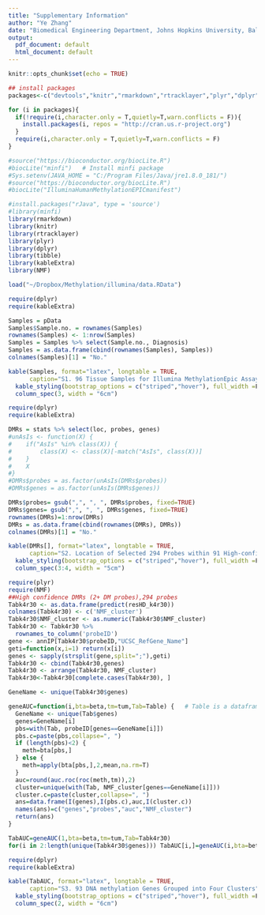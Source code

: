 ```yaml
---
title: "Supplementary Information"
author: "Ye Zhang"
date: "Biomedical Engineering Department, Johns Hopkins University, Baltimore, MD 21218"
output:
  pdf_document: default
  html_document: default
---
```


```r
knitr::opts_chunk$set(echo = TRUE)
```


```r
## install packages
packages<-c("devtools","knitr","rmarkdown","rtracklayer","plyr","dplyr","tibble","kableExtra","NMF")

for (i in packages){
  if(!require(i,character.only = T,quietly=T,warn.conflicts = F)){
    install.packages(i, repos = "http://cran.us.r-project.org")
  }
  require(i,character.only = T,quietly=T,warn.conflicts = F)
}

#source("https://bioconductor.org/biocLite.R")
#biocLite("minfi")   # Install minfi package
#Sys.setenv(JAVA_HOME = "C:/Program Files/Java/jre1.8.0_181/")
#source("https://bioconductor.org/biocLite.R")
#biocLite("IlluminaHumanMethylationEPICmanifest")

#install.packages("rJava", type = 'source')
#library(minfi)
library(rmarkdown)
library(knitr)
library(rtracklayer)
library(plyr)
library(dplyr)
library(tibble)
library(kableExtra)
library(NMF)
```


```r
load("~/Dropbox/Methylation/illumina/data.RData")
```


```r
require(dplyr)
require(kableExtra)

Samples = pData
Samples$Sample.no. = rownames(Samples)
rownames(Samples) <- 1:nrow(Samples)
Samples = Samples %>% select(Sample.no., Diagnosis)
Samples = as.data.frame(cbind(rownames(Samples), Samples))
colnames(Samples)[1] = "No."

kable(Samples, format="latex", longtable = TRUE,
      caption="S1. 96 Tissue Samples for Illumina MethylationEpic Assay", booktabs=T) %>%
  kable_styling(bootstrap_options = c("striped","hover"), full_width =F, latex_options = c("hold_position", "repeat_header"), position = "center") %>%
  column_spec(3, width = "6cm") 
```


```r
require(dplyr)
require(kableExtra)

DMRs = stats %>% select(loc, probes, genes)
#unAsIs <- function(X) {
#    if("AsIs" %in% class(X)) {
#        class(X) <- class(X)[-match("AsIs", class(X))]
#    }
#    X
#}
#DMRs$probes = as.factor(unAsIs(DMRs$probes))
#DMRs$genes = as.factor(unAsIs(DMRs$genes))

DMRs$probes= gsub(",", ", ", DMRs$probes, fixed=TRUE)
DMRs$genes= gsub(",", ", ", DMRs$genes, fixed=TRUE)
rownames(DMRs)=1:nrow(DMRs)
DMRs = as.data.frame(cbind(rownames(DMRs), DMRs))
colnames(DMRs)[1] = "No."

kable(DMRs[], format="latex", longtable = TRUE,
      caption="S2. Location of Selected 294 Probes within 91 High-confidence DMRs", booktabs=T) %>%
  kable_styling(bootstrap_options = c("striped","hover"), full_width =F, latex_options = c("hold_position", "repeat_header"), position = "center") %>%
  column_spec(3:4, width = "5cm")
```


```r
require(plyr)
require(NMF)
##High confidence DMRs (2+ DM probes),294 probes
Tabk4r30 <- as.data.frame(predict(resHD_k4r30))
colnames(Tabk4r30) <- c('NMF_cluster')
Tabk4r30$NMF_cluster <- as.numeric(Tabk4r30$NMF_cluster)
Tabk4r30 <- Tabk4r30 %>% 
  rownames_to_column('probeID')
gene <- annIP[Tabk4r30$probeID,"UCSC_RefGene_Name"]
geti=function(x,i=1) return(x[i])
genes <- sapply(strsplit(gene,split=";"),geti)
Tabk4r30 <- cbind(Tabk4r30,genes)
Tabk4r30 <- arrange(Tabk4r30, NMF_cluster)
Tabk4r30<-Tabk4r30[complete.cases(Tabk4r30), ]

GeneName <- unique(Tabk4r30$genes)

geneAUC=function(i,bta=beta,tm=tum,Tab=Table) {   # Table is a dataframe with probeID, NMF_cluster and genes
  GeneName <- unique(Tab$genes)
  genes=GeneName[i]
  pbs=with(Tab, probeID[genes==GeneName[i]])
  pbs.c=paste(pbs,collapse=", ")
  if (length(pbs)<2) {
    meth=bta[pbs,]
  } else {
    meth=apply(bta[pbs,],2,mean,na.rm=T)
  }
  auc=round(auc.roc(roc(meth,tm)),2)
  cluster=unique(with(Tab, NMF_cluster[genes==GeneName[i]]))
  cluster.c=paste(cluster,collapse=", ")
  ans=data.frame(I(genes),I(pbs.c),auc,I(cluster.c))
  names(ans)=c("genes","probes","auc","NMF_cluster")
  return(ans)
}

TabAUC=geneAUC(1,bta=beta,tm=tum,Tab=Tabk4r30)
for(i in 2:length(unique(Tabk4r30$genes))) TabAUC[i,]=geneAUC(i,bta=beta,tm=tum,Tab=Tabk4r30)[1,]
```


```r
require(dplyr)
require(kableExtra)

kable(TabAUC, format="latex", longtable = TRUE,
      caption="S3. 93 DNA methylation Genes Grouped into Four Clusters", booktabs=T) %>%
  kable_styling(bootstrap_options = c("striped","hover"), full_width =F, latex_options = c("hold_position", "repeat_header"), position = "center") %>%
  column_spec(2, width = "6cm")
```

